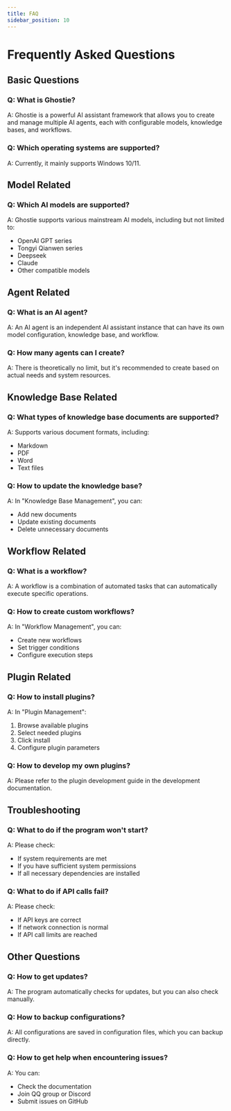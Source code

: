 ```yaml
---
title: FAQ
sidebar_position: 10
---
```


# Frequently Asked Questions

## Basic Questions

### Q: What is Ghostie?

A: Ghostie is a powerful AI assistant framework that allows you to create and manage multiple AI agents, each with configurable models, knowledge bases, and workflows.

### Q: Which operating systems are supported?

A: Currently, it mainly supports Windows 10/11.

## Model Related

### Q: Which AI models are supported?

A: Ghostie supports various mainstream AI models, including but not limited to:

- OpenAI GPT series
- Tongyi Qianwen series
- Deepseek
- Claude
- Other compatible models

## Agent Related

### Q: What is an AI agent?

A: An AI agent is an independent AI assistant instance that can have its own model configuration, knowledge base, and workflow.

### Q: How many agents can I create?

A: There is theoretically no limit, but it's recommended to create based on actual needs and system resources.

## Knowledge Base Related

### Q: What types of knowledge base documents are supported?

A: Supports various document formats, including:

- Markdown
- PDF
- Word
- Text files

### Q: How to update the knowledge base?

A: In "Knowledge Base Management", you can:

- Add new documents
- Update existing documents
- Delete unnecessary documents

## Workflow Related

### Q: What is a workflow?

A: A workflow is a combination of automated tasks that can automatically execute specific operations.

### Q: How to create custom workflows?

A: In "Workflow Management", you can:

- Create new workflows
- Set trigger conditions
- Configure execution steps

## Plugin Related

### Q: How to install plugins?

A: In "Plugin Management":

1. Browse available plugins
2. Select needed plugins
3. Click install
4. Configure plugin parameters

### Q: How to develop my own plugins?

A: Please refer to the plugin development guide in the development documentation.

## Troubleshooting

### Q: What to do if the program won't start?

A: Please check:

- If system requirements are met
- If you have sufficient system permissions
- If all necessary dependencies are installed

### Q: What to do if API calls fail?

A: Please check:

- If API keys are correct
- If network connection is normal
- If API call limits are reached

## Other Questions

### Q: How to get updates?

A: The program automatically checks for updates, but you can also check manually.

### Q: How to backup configurations?

A: All configurations are saved in configuration files, which you can backup directly.

### Q: How to get help when encountering issues?

A: You can:

- Check the documentation
- Join QQ group or Discord
- Submit issues on GitHub
